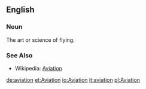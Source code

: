 ==English==
===Noun===
The art or science of flying.

===See Also===
*Wikipedia: [[w:Aviation|Aviation]]

[[de:aviation]]
[[et:Aviation]]
[[io:Aviation]]
[[it:aviation]]
[[pl:Aviation]]